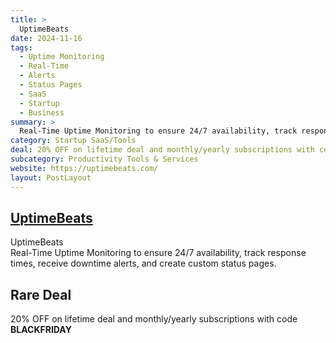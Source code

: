 ```yaml
---
title: >
  UptimeBeats
date: 2024-11-16
tags:
  - Uptime Monitoring
  - Real-Time
  - Alerts
  - Status Pages
  - SaaS
  - Startup
  - Business
summary: >
  Real-Time Uptime Monitoring to ensure 24/7 availability, track response times, receive downtime alerts, and create custom status pages.
category: Startup SaaS/Tools
deal: 20% OFF on lifetime deal and monthly/yearly subscriptions with code **BLACKFRIDAY**
subcategory: Productivity Tools & Services
website: https://uptimebeats.com/
layout: PostLayout
---
```


## [UptimeBeats](https://uptimebeats.com/)

UptimeBeats <br/>
Real-Time Uptime Monitoring to ensure 24/7 availability, track response times, receive downtime alerts, and create custom status pages.

## Rare Deal

20% OFF on lifetime deal and monthly/yearly subscriptions with code **BLACKFRIDAY**

